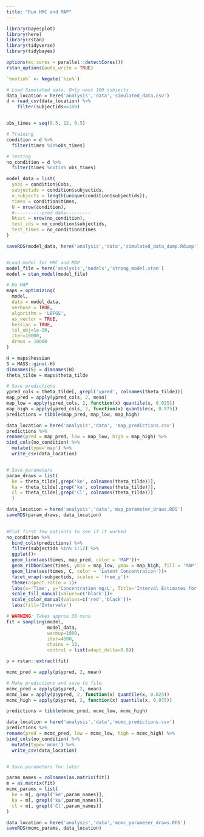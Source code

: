 ```yaml
---
title: "Run HMC and MAP"
---
```


```r
library(bayesplot)
library(here)
library(rstan)
library(tidyverse)
library(tidybayes)

options(mc.cores = parallel::detectCores())
rstan_options(auto_write = TRUE)

`%notin%` <- Negate(`%in%`)

```

```r

# Load Simulated data. Only want 100 subjects
data_location = here('analysis','data','simulated_data.csv')
d = read_csv(data_location) %>%
    filter(subjectids<=100)


obs_times = seq(0.5, 12, 0.5)

# Training
condition = d %>% 
  filter(times %in%obs_times)

# Testing
no_condition = d %>% 
  filter(times %notin% obs_times)

model_data = list(
  yobs = condition$Cobs,
  subjectids = condition$subjectids,
  n_subjects = length(unique(condition$subjectids)),
  times = condition$times,
  N = nrow(condition),
  #----------pred data---------
  Ntest = nrow(no_condition),
  test_ids = no_condition$subjectids,
  test_times = no_condition$times
)

saveRDS(model_data, here('analysis','data','simulated_data_dump.Rdump'))


#Load model for HMC and MAP
model_file = here('analysis','models','strong_model.stan')
model = stan_model(model_file)

```

```r
# Do MAP
maps = optimizing(
  model,
  data = model_data,
  verbose = TRUE,
  algorithm = 'LBFGS',
  as_vector = TRUE,
  hessian = TRUE,
  tol_obj=1e-10,
  iter=10000,
  draws = 10000
)

H = maps$hessian
S = MASS::ginv(-H)
dimnames(S) = dimnames(H)
theta_tilde = maps$theta_tilde

# Save predictions
ypred_cols = theta_tilde[, grepl('ypred', colnames(theta_tilde))]
map_pred = apply(ypred_cols, 2, mean)
map_low = apply(ypred_cols, 2, function(x) quantile(x, 0.025))
map_high = apply(ypred_cols, 2, function(x) quantile(x, 0.975))
predictions = tibble(map_pred, map_low, map_high)

data_location = here('analysis','data', 'map_predictions.csv')
predictions %>% 
rename(pred = map_pred, low = map_low, high = map_high) %>% 
bind_cols(no_condition) %>% 
  mutate(type='map') %>% 
  write_csv(data_location)


# Save parameters
param_draws = list(
  ke = theta_tilde[,grep('ke', colnames(theta_tilde))],
  ka = theta_tilde[,grep('ka', colnames(theta_tilde))],
  cl = theta_tilde[,grep('Cl', colnames(theta_tilde))]
  )

data_location = here('analysis','data','map_parameter_draws.RDS')
saveRDS(param_draws, data_location)
  

```


```r
#Plot first few patients to see if it worked
no_condition %>% 
  bind_cols(predictions) %>% 
  filter(subjectids %in% 1:12) %>% 
  ggplot()+
  geom_line(aes(times, map_pred, color = 'MAP'))+
  geom_ribbon(aes(times, ymin = map_low, ymax = map_high, fill = 'MAP'), alpha = 0.25)+
  geom_line(aes(times, C, color = 'Latent Concentration'))+
  facet_wrap(~subjectids, scales = 'free_y')+
  theme(aspect.ratio = 1)+
  labs(x='Time', y='Concentration mg/L', Title='Interval Estimates for concentration')+
  scale_fill_manual(values=c('black'))+
  scale_color_manual(values=c('red','black'))+
  labs(fill='Intervals')
```



```r
# WARNING: Takes approx 30 mins
fit = sampling(model,
               model_data, 
               warmup=1000,
               iter=4000,
               chains = 12,
               control = list(adapt_delta=0.8))
```


```r
p = rstan::extract(fit)

mcmc_pred = apply(p$ypred, 2, mean)

# Make predictions and save to file
mcmc_pred = apply(p$ypred, 2, mean)
mcmc_low = apply(p$ypred, 2, function(x) quantile(x, 0.025))
mcmc_high = apply(p$ypred, 2, function(x) quantile(x, 0.975))

predictions = tibble(mcmc_pred, mcmc_low, mcmc_high)

data_location = here('analysis','data','mcmc_predictions.csv')
predictions %>% 
rename(pred = mcmc_pred, low = mcmc_low, high = mcmc_high) %>% 
bind_cols(no_condition) %>% 
  mutate(type='mcmc') %>% 
  write_csv(data_location)


# Save parameters for later

param_names = colnames(as.matrix(fit))
m = as.matrix(fit)
mcmc_params = list(
  ke = m[, grepl('ke',param_names)],
  ka = m[, grepl('ka',param_names)],
  cl = m[, grepl('Cl',param_names)]
)

data_location = here('analysis','data','mcmc_parameter_draws.RDS')
saveRDS(mcmc_params, data_location)

```


